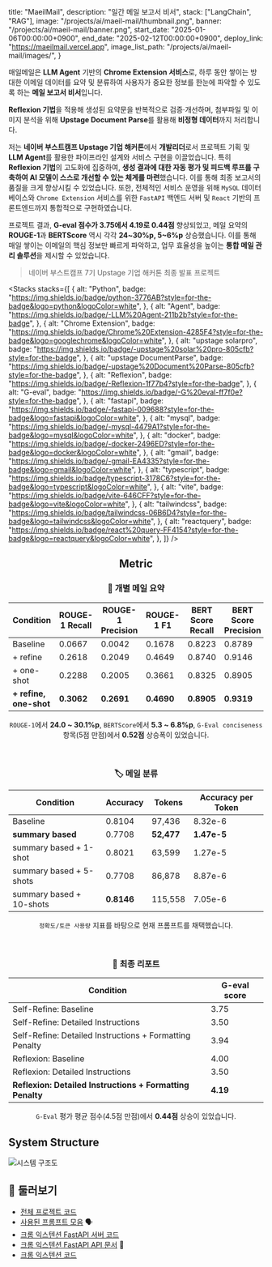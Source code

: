 

  title: "MaeilMail",
  description: "일간 메일 보고서 비서",
  stack: ["LangChain", "RAG"],
  image: "/projects/ai/maeil-mail/thumbnail.png",
  banner: "/projects/ai/maeil-mail/banner.png",
  start_date: "2025-01-06T00:00:00+0900",
  end_date: "2025-02-12T00:00:00+0900",
  deploy_link: "https://maeilmail.vercel.app",
  image_list_path: "/projects/ai/maeil-mail/images/",
}

매일메일은 **LLM Agent** 기반의 **Chrome Extension 서비스**로, 하루 동안 쌓이는 방대한 이메일 데이터를 요약 및 분류하여 사용자가 중요한 정보를 한눈에 파악할 수 있도록 하는 **메일 보고서 비서**입니다.

**Reflexion 기법**을 적용해 생성된 요약문을 반복적으로 검증·개선하며, 첨부파일 및 이미지 분석을 위해 **Upstage Document Parse**를 활용해 **비정형 데이터**까지 처리합니다.

저는 **네이버 부스트캠프 Upstage 기업 해커톤**에서 **개발리더**로서 프로젝트 기획 및 **LLM Agent**를 활용한 파이프라인 설계와 서비스 구현을 이끌었습니다. 특히 **Reflexion 기법**의 고도화에 집중하여, **생성 결과에 대한 자동 평가 및 피드백 루프를 구축하여 AI 모델이 스스로 개선할 수 있는 체계를 마련**했습니다. 이를 통해 최종 보고서의 품질을 크게 향상시킬 수 있었습니다. 또한, 전체적인 서비스 운영을 위해 `MySQL` 데이터베이스와 `Chrome Extension` 서비스를 위한 `FastAPI` 백엔드 서버 및 `React` 기반의 프론트엔드까지 통합적으로 구현하였습니다.

프로젝트 결과, **G-eval 점수가 3.75에서 4.19로 0.44점** 향상되었고, 메일 요약의 **ROUGE-1**과 **BERTScore** 역시 각각 **24\~30%p, 5\~6%p** 상승했습니다. 이를 통해 매일 쌓이는 이메일의 핵심 정보만 빠르게 파악하고, 업무 효율성을 높이는 **통합 메일 관리 솔루션**을 제시할 수 있었습니다.

> 네이버 부스트캠프 7기 Upstage 기업 해커톤 최종 발표 프로젝트

<Stacks
  stacks={[
    {
      alt: "Python",
      badge: "https://img.shields.io/badge/python-3776AB?style=for-the-badge&logo=python&logoColor=white",
    },
    {
      alt: "Agent",
      badge: "https://img.shields.io/badge/-LLM%20Agent-211b2b?style=for-the-badge",
    },
    {
      alt: "Chrome Extension",
      badge:
        "https://img.shields.io/badge/Chrome%20Extension-4285F4?style=for-the-badge&logo=googlechrome&logoColor=white",
    },
    {
      alt: "upstage solarpro",
      badge: "https://img.shields.io/badge/-upstage%20solar%20pro-805cfb?style=for-the-badge",
    },
    {
      alt: "upstage DocumentParse",
      badge: "https://img.shields.io/badge/-upstage%20Document%20Parse-805cfb?style=for-the-badge",
    },
    {
      alt: "Reflexion",
      badge: "https://img.shields.io/badge/-Reflexion-1f77b4?style=for-the-badge",
    },
    {
      alt: "G-eval",
      badge: "https://img.shields.io/badge/-G%20eval-ff7f0e?style=for-the-badge",
    },
    {
      alt: "fastapi",
      badge: "https://img.shields.io/badge/-fastapi-009688?style=for-the-badge&logo=fastapi&logoColor=white",
    },
    {
      alt: "mysql",
      badge: "https://img.shields.io/badge/-mysql-4479A1?style=for-the-badge&logo=mysql&logoColor=white",
    },
    {
      alt: "docker",
      badge: "https://img.shields.io/badge/-docker-2496ED?style=for-the-badge&logo=docker&logoColor=white",
    },
    {
      alt: "gmail",
      badge: "https://img.shields.io/badge/-gmail-EA4335?style=for-the-badge&logo=gmail&logoColor=white",
    },
    {
      alt: "typescript",
      badge: "https://img.shields.io/badge/typescript-3178C6?style=for-the-badge&logo=typescript&logoColor=white",
    },
    {
      alt: "vite",
      badge: "https://img.shields.io/badge/vite-646CFF?style=for-the-badge&logo=vite&logoColor=white",
    },
    {
      alt: "tailwindcss",
      badge: "https://img.shields.io/badge/tailwindcss-06B6D4?style=for-the-badge&logo=tailwindcss&logoColor=white",
    },
    {
      alt: "reactquery",
      badge: "https://img.shields.io/badge/react%20query-FF4154?style=for-the-badge&logo=reactquery&logoColor=white",
    },
  ]}
/>

<div align="center">

## Metric

### 📝 개별 메일 요약

| Condition              | ROUGE-1 Recall | ROUGE-1 Precision | ROUGE-1 F1 | BERT Score Recall | BERT Score Precision | BERT Score F1 | G-EVAL Conciseness |
| ---------------------- | -------------- | ----------------- | ---------- | ----------------- | -------------------- | ------------- | ------------------ |
| Baseline               | 0.0667         | 0.0042            | 0.1678     | 0.8223            | 0.8789               | 0.8494        | 4.3958             |
| + refine               | 0.2618         | 0.2049            | 0.4649     | 0.8740            | 0.9146               | 0.8932        | 4.8750             |
| + one-shot             | 0.2288         | 0.2005            | 0.3661     | 0.8325            | 0.8905               | 0.8588        | 4.9375             |
| **+ refine, one-shot** | **0.3062**     | **0.2691**        | **0.4690** | **0.8905**        | **0.9319**           | **0.9107**    | **4.9167**         |

`ROUGE-1`에서 **24.0 ~ 30.1%p**, `BERTScore`에서 **5.3 ~ 6.8%p**, `G-Eval conciseness` 항목(5점 만점)에서 **0.52점** 상승폭이 있었습니다.

<br />

### 🏷️ 메일 분류

| Condition                | Accuracy   | Tokens     | Accuracy per Token |
| ------------------------ | ---------- | ---------- | ------------------ |
| Baseline                 | 0.8104     | 97,436     | 8.32e-6            |
| **summary based**        | 0.7708     | **52,477** | **1.47e-5**        |
| summary based + 1-shot   | 0.8021     | 63,599     | 1.27e-5            |
| summary based + 5-shots  | 0.7708     | 86,878     | 8.87e-6            |
| summary based + 10-shots | **0.8146** | 115,558    | 7.05e-6            |

`정확도/토큰 사용량` 지표를 바탕으로 현재 프롬프트를 채택했습니다.

<br />

### 📜 최종 리포트

| Condition                                                 | G-eval score |
| --------------------------------------------------------- | ------------ |
| Self-Refine: Baseline                                     | 3.75         |
| Self-Refine: Detailed Instructions                        | 3.50         |
| Self-Refine: Detailed Instructions + Formatting Penalty   | 3.94         |
| Reflexion: Baseline                                       | 4.00         |
| Reflexion: Detailed Instructions                          | 3.50         |
| **Reflexion: Detailed Instructions + Formatting Penalty** | **4.19**     |

`G-Eval` 평가 평균 점수(4.5점 만점)에서 **0.44점** 상승이 있었습니다.

</div>

## System Structure

![시스템 구조도](/projects/ai/maeil-mail/structure.png)

## 🔗 둘러보기

- [전체 프로젝트 코드](https://github.com/jagaldol/maeilmail) <FaGithub className="inline text-lg" />
- [사용된 프롬프트 모음](https://github.com/jagaldol/maeilmail/tree/main/prompt/template) 🗣️
- [크롬 익스텐션 FastAPI 서버 코드](https://github.com/jagaldol/maeilmail/tree/main/server) <FaGithub className="inline text-lg" />
- [크롬 익스텐션 FastAPI API 문서](https://chobab.jagaldol.com/docs) 📜
- [크롬 익스텐션 코드](https://github.com/jagaldol/maeilmail/tree/main/chrome-extension) <FaGithub className="inline text-lg" />

<MemberContainer>
  <MemberGrid
    members={[
      {
        imageSrc: "https://github.com/jagaldol.png",
        link: "https://github.com/jagaldol",
        name: "안혜준",
        description: "파이프라인 설계, Reflexion 구현, 서비스 개발, 코드 품질 관리",
      },
      {
        imageSrc: "https://github.com/chell9999.png",
        link: "https://github.com/chell9999",
        name: "이채호",
        description: "Reflexion 구현 및 고도화, 최종 요약 G-eval 평가 고도화",
      },
      {
        imageSrc: "https://github.com/sunvvis.png",
        link: "https://github.com/sunvvis",
        name: "유선우",
        description: "PM, 기획 및 디자인, 파이프라인 설계, 요약 및 분류 평가",
      },
      {
        imageSrc: "https://github.com/gsgh3016.png",
        link: "https://github.com/gsgh3016",
        name: "강감찬",
        description: "Self-refine 및 클러스터링, 서비스 개발, 요약 및 분류 평가",
      },
      {
        imageSrc: "https://github.com/canolayoo78.png",
        link: "https://github.com/canolayoo78",
        name: "유채은",
        description: "Gmail 데이터 파싱 및 Mail 객체 관리, 분류 파이프라인 구현",
      },
      {
        imageSrc: "https://github.com/eyeol.png",
        link: "https://github.com/eyeol",
        name: "단이열",
        description: "평가용 데이터셋 구성 및 제작, 평가 지표 설계, 페르소나 디자인",
      },
    ]}
  />
</MemberContainer>
